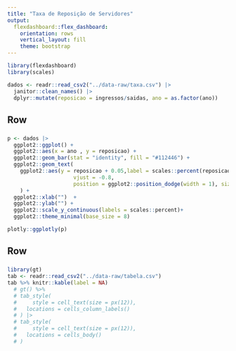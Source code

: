 ```yaml
---
title: "Taxa de Reposição de Servidores"
output: 
  flexdashboard::flex_dashboard:
    orientation: rows
    vertical_layout: fill
    theme: bootstrap
---
```



```r
library(flexdashboard)
library(scales)

dados <- readr::read_csv2("../data-raw/taxa.csv") |> 
  janitor::clean_names() |> 
  dplyr::mutate(reposicao = ingressos/saidas, ano = as.factor(ano)) 


```

Row {data-height=400, data-width=500}
-------------------------------------

###

```r

p <- dados |> 
  ggplot2::ggplot() +
  ggplot2::aes(x = ano , y = reposicao) +
  ggplot2::geom_bar(stat = "identity", fill = "#112446") +
  ggplot2::geom_text(
    ggplot2::aes(y = reposicao + 0.05,label = scales::percent(reposicao) ),
                     vjust = -0.8,
                     position = ggplot2::position_dodge(width = 1), size = 3
    ) +
  ggplot2::xlab("")  +
  ggplot2::ylab("") +
  ggplot2::scale_y_continuous(labels = scales::percent)+
  ggplot2::theme_minimal(base_size = 8)

plotly::ggplotly(p)

```


Row {data-height=100, data-width=500}
-------------------------------------

###

```r
library(gt)
tab <- readr::read_csv2("../data-raw/tabela.csv")
tab %>% knitr::kable(label = NA)
  # gt() %>%
  # tab_style(
  #     style = cell_text(size = px(12)),
  #   locations = cells_column_labels()
  # ) |> 
  # tab_style(
  #     style = cell_text(size = px(12)),
  #   locations = cells_body()
  # )
```

